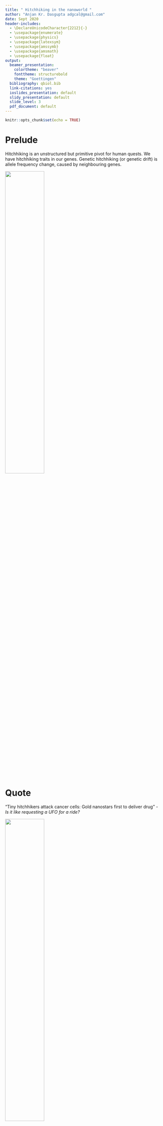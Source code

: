 ```yaml
---
title: " Hitchhiking in the nanoworld "
author: "Anjan Kr. Dasgupta adgcal@gmail.com"
date: Sept 2020
header-includes:
  - \DeclareUnicodeCharacter{2212}{-}
  - \usepackage{enumerate}
  - \usepackage{physics}
  - \usepackage{latexsym}
  - \usepackage{amssymb}
  - \usepackage{amsmath}
  - \usepackage{float}
output:
  beamer_presentation:
    colortheme: "beaver"
    fonttheme: structurebold
    theme: "Goettingen"
  bibliography: qbiol.bib
  link-citations: yes
  ioslides_presentation: default
  slidy_presentation: default
  slide_level: 3
  pdf_document: default
---
```

  

```r
knitr::opts_chunk$set(echo = TRUE)
```


# Prelude 
\small
Hitchhiking is an unstructured but primitive pivot for human quests. We have hitchhiking traits in our genes. Genetic hitchhiking (or genetic drift) is allele frequency change, caused by neighbouring genes.

![](hij1.png){width=50%}


# Quote

\small
"Tiny hitchhikers attack cancer cells: Gold nanostars first to deliver drug" - *Is it like requesting a UFO for a ride?*

![](hij2.png){width=50%}




# Failed in Bio - Created nano

- Nanotechnology has evolved as a result of some inherent shortcoming of related branches of science e.g., biology. 
- Feynman realized, one needs a science like nanotechnology only after he was frustrated with his biology PostDoc.



# Definitions 

- **Nanoscience** is the study of structures and materials on an ultra-small scale (A nanometre is one billionth of a metre).The physical and chemical properties of matter change at the nano level.

- **Nanotechnology** has the potential to revolutionise a diverse range of fields, from health care to manufacturing,agriculture to environment, textile to sensing.

# Nanomaterials Database
If 50% or more of the constituent particles of a material in the number size distribution have one or more external dimensions in the size range 1 nm to 100 nm, then the material is a nanomaterial.

- <http://www.pubvinas.com>
- <https://cananolab.nci.nih.gov/caNanoLab/#/>



# Classification 
The classification of nanomaterials is based on the

- *number of dimensions of a material, which are outside the nanoscale (<100 nm) range*.

# Examples of Dimensionality variations

\small
## 0D
Accordingly, in zero-dimensional (0D) nanomaterials all the dimensions are measured within the nanoscale (they are essentially  tiny 3D materials). **Qdots** are often termed as 0D material. 

## 1D
In one-dimensional nanomaterials (1D), one dimension is outside the nanoscale. **Borophene,Graphene,SAM**

## 2D 
In two-dimensional nanomaterials (2D), two dimensions are outside the nanoscale. **Nanofibres,Nanorod,Nanotube,Nanowire,Quantum wire**

## 3D 
Three-dimensional nanomaterials (3D) are materials that are not confined to the nanoscale in any dimension. This class can contain **bulk powders, dispersions of nanoparticles, bundles of nanowires, and nanotubes as well as multi-nanolayers**.




# Nano-Trends 

![Nanotrend](nano_interest.png)

# Our Nanotour began in the year 2006 
![](nanobio.png)

# First ever nanobio meet ever held

![](nanobio2006.png)

# The Nanocentre proposal
The proposal for the nanocentre cameout in the next year - A signifcant portion of the proposal contained the small progress that we achieved in our lab at that time.
![](crnn_pad.png)





# 0.0 
- We started our almost random nanowalk in the year 2006 
- Jaydeep was working on folding of a protein which most of the protein scientists avoid, but many medical biologists love 
- It was hemoglobin
- The clinical angle came out from the fact that the hemoglobin structure varies considerably in a disease called thalassemia
- With the help of Dr. P.Sen who was in possession of copper nanoparticles (using top down ball mill methods) we attempted to strudy Hb folding using CuNP




# 1.10

![](PhD_jadp.png){width=90%}

# 1.11

- In the mean time a new student Tapan (late Tapan Das) synthesized AuNP in our lab. 
- Jaydeep thought it worth trying to probe hemoglobin folding using AuNP
- Here is what we got 




# 1.12
![](PhD_jaydp1.png)

# 1.21

- Ranjita was contemporary to Jaydeep and was gaining experience in a MD simulation  project.
- She joined in my newly funded DST project on protein Glycation

# 1.22

- Ranjita cameout with an interesting obsevation that there is a **systematic but compensatory unfolding of protein**  it is subjected to synthtic glycation.
- She published a comprehensive paper on this topic in the BBA.
- We thought it worth trying to probe the glycation level using Au seeding
- The result was that different level of glycation led to different sizes of AuNP formation (shoing different colors). 
- A primitive glycation sensor was reported



# 1.23
![](Phd_Ranjita.png){width=120%}


# 1.31 
![](PhD_Shib1.png)

# 1.32 
![](PhD_Shib2.png)

# 1.41
- Just when Jaydeep Ranjita and Shibsekhar were experimenting on sensing some clinically important protein phenomena, Santi joined. 
- When nothing interesting was happening to him for a  year long spell, he thought of exploring the possibility of chaperons properties of AuNP. 



# 1.42 
![](PhD_santi0.png)



# 1.43
- But this was not all. He looked into protein glycation from another perspective.
- Not as glycation sensor
- But as antiglycating agent


# 1.44 
![](PhD_Santi1.png)


# 1.51
- Our first tryst with cancel cell nanoparticle interaction started with Hirak.
- What became a solid new finding by Hirak was the cell specificity of the nanoparticle interaction. 
- The other new finding was selectivity of the size distribution - some nano-sizes were more probable than others. 


# 1.52 
![](PhD_HPT.png)

# 1.61
- Then came Sarita
- Sarita wanted to try silver nanoparticle 
- The rule of the thumb was that she wanted to do something totally different - Being from chemistry she was fascinated by the chirality concept. 
- She started studying chilarlity of AgNPs. 

# 1.62

![](PhD_SAR.png)


# 1.71
- It was a memorable moment in the lab when Raja joined 
- like everyone else in the lab he wanted to do  something new and totally different. 
- I asked him to probe into a challenging problem in biology 
- Role of static magnetic field. 

# 1.72 
![](PhD_Raja.png)

# 1.71
- Tamoghna was the first person in the lab to try carbon nanomaterial 
- He got himself trained in IIT Kanpur to an expert in carbon nanomaterial
- After some efforts he came up with the idea of studying interaction of SWNT and lipids. 

# 1.72 

![](PhD_Tamo.png)

# 1.81
- Azhar used nanotechnology of eye disease. 
- He is still doing something related to nanotechnology of the cornea. 
- But here is what he did during his PhD


# 1.82 
![](PhD_Azh .png)



# 1.91
- Abhishek was one student who made me nervous as he was a plant science student, a background unfamiliar to me.
- Abhishek started working on the spectrscopic studies on plant photosynthtic system 
- In the process he came up with an interesting sensing behaviour of Chl A Nanoparticle. 

# 1.92 

![](PhD_Abhishek.png)


# 2.11

- I am now describing the concluding part of my nanotour.
- It was Sanhita who started looking in nanointerface of biofilm 
- She started with conceptualizing a oxygen sensor 
- She then came up with the idea of introducing a nano-inspired synthetic biology. By conjugating the microbial surface with magnetic NP, and then using SMF. 
- She also made some interesting observation on interaction with biofilms with a 2D Dirac material (graphene) . 

# 2.12 
![](PhD_Sanhi1.png)



# 2.13

![](PhD_Sanhi2.png)

# 2.14

![](PhD_Sanhi3.png)


# Back to basics 

The equation expressing the extinction cross section of a spherical nanoparticle within the quasistatic approximation is given by:

\begin{equation}
C_{ext}= 24 \pi^2 R^3 \frac{ \epsilon_m ^{1.5} }{\lambda} \cdot \frac{\epsilon_2}{(\epsilon_1+2\epsilon_M)^2+\epsilon_2^2}
\end{equation}


# Why this simple explanation fails?
- The equation  predicts that the resonant condition will be independent of the particle size i.e., $\epsilon_1=-2\epsilon_M$ is independent of R. 
- But we know that the plasmon resonance changes as the partcle size becomes smaller
- Drude equation that overcomes the limitations of the free electron gas approximation.

# Modified Drude 
If $\gamma$ is a medium dependent damping factor,
\begin{align}
\omega_p= \sqrt{\frac{me^2}{m_{eff}\epsilon_0}}\\
\epsilon(\omega,k)= 1- \frac{\omega_p^2}{\omega.(\omega+i\gamma)-\beta^2k^2} + \epsilon_{IB}(\omega)
\end{align}
The resonance then becomes size dependent. 

# A particle in a box approach - The size & shape effect

 **Spherical nanoparticle**:
\begin{equation}
E_{nl}=\frac{\hbar^2\chi_{nl}^2}{2m_eR^2}
\end{equation}
where, $\chi_{nl}$ in the n-th root of the i-th order spherical Bessel function. </p>
**Cubic nanoparticle**:

\begin{equation}
E_{nml}=\frac{\hbar^2\pi^2}{2m_e a^2}(n^2+m^2+l^2)
\end{equation}


# Miepython 
\tiny
We use a simulation perspective of Mie scattering
is a pure Python module to calculate light scattering by non-absorbing, partially-absorbing, or perfectly conducting spheres.

```
import numpy as np
import matplotlib.pyplot as plt
import miepython


# wavelength in microns

radius = 0.1            # in microns
num = len(ref_lam)
m = ref_n-1.0j*ref_k
x = 2*np.pi*radius/ref_lam

qqabs = np.zeros(num)
qqsca = np.zeros(num)

for i in range(num) :
    qext, qsca, qback, g = miepython.mie(m[i],x[i])
    qabs = qext - qsca
    qqabs[i]=qabs*np.pi*radius**2
    qqsca[i]=qsca*np.pi*radius**2
    
plt.plot(ref_lam*1000, qqabs, color='blue')
plt.plot(ref_lam*1000, qqsca, color='red')

plt.title(r"Gold Spheres 100nm diameter")
plt.xlabel("Wavelength (nm)")
plt.ylabel(r"Cross Section ($\mu$m$^2$)")
plt.annotate("absorption", xy=(700,0.01), color='blue')
plt.annotate("scattering", xy=(750,0.1), color='red')
plt.show()
```

# Plasmon simulation 

![](newim.png){width=80%}

# A note for the "unsmarts"

When size of the NP is reduced from 100 nm to 30 nm 
- Scattering intensity is lowered relative to the absorbance 
- The intensity of both scattering and absorbance lowers
- With higher wavelength scattering is red-shifted to a signifiant extent,absorbance slifgtly blue shifted. 
# The Sensing lies in the eye of the detector

\small
- Why there is Difference of the Absrobance and Fluoresence  detections system?
- Those who have tried to measure plasmon resonance using different detection system will relaize that we often get significant variations in the plasmonic frequency when we use spectrophotometer (abs based) as compared a fluorimeter (scattering based). 
- The design of nanosensors may be enriched if these basics of nanoscience are clearer to us.

# Future Directions 

- The main challenges in nanotechnology are the following:
- Existential;Will the technology will merge with other sister disciplines or it will retain an indepndent existence 
- How nanotechnology can merge with other trending disciplines like chip development and/or big data 
- How nanoscience can contribute to the emerging disciplinces of qunatum biology/qunatum computation. 
- It is however important for us to realize that we will never have a technology that is sub-nano, but would retain the identity of molecules constituting a given material. 
- Below nanoscale the atoms are no more atoms , and the science therein belongs to a different world of physics (subatomic). 


# Deep learning the Nanoworld

- We are poor in **nano-aerosol** interaction. It will be interesting to probe how nanoforms can be exploited in sanitizing the air quality or removing the undesirable toxicants from air. 
- Nanotechnology may be used in the **pulp and paper** industry
- **Medical textiles** for Nanofiber-based 'smart' dressings.
- Printed papers using **nanoparticle based electronic component** (inks of graphene, gold and silver being already available)
- We may use **nanomaterials for developing effective sanitations** (important post-covid step). 
- Deeper understanding of biomaterials nanmaterial interaction interaction would enable us to make smarter sensors.  
# Gunther Stent's Prediction & a Ray og Hope 

- By 1969, Dr. Stent “was bored with molecular biology,”.
- It was just after that the restriction enzymes were discovered and molecular biology underwent a second revolution. 
- Nanotech is perhaps waiting for such a second generation revolution.

# Nanosmart to NanoGate

https://phys.org/news/2020-09-nanoparticle-based-architecture-nanoparticle-neural-networks.html


# Their story 
- Then they calculated the number of nanoparticle nodes needed to functionally complete Boolean logic operators on the neural network. 
- The hardware relied on covalently modified nanostructures on a lipid chip for multiple executions. 
- They tested the reset function of the system for reusability by dehybridizing all DNA assemblies after exchanging the buffer solution in the setup. 
- The reset allowed thiolated DNAs alone to remain on the nanoparticles, thereby returning to the initial state for the next function.

# Nano- AI 
![](nnet_nano.png)

# At the END
![](thanks.png)